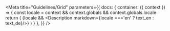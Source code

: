 

<Meta title="Guidelines/Grid"
      parameters={{
          docs: {
              container: ({ context }) => {
                  const locale = context && context.globals && context.globals.locale
                  return (
                      <DocsContainer context={context}>
                          {locale && <Description markdown={locale ==='en' ? text_en : text_de}/>}
                      </DocsContainer>
                  )
              }
          },
      }}
/>
